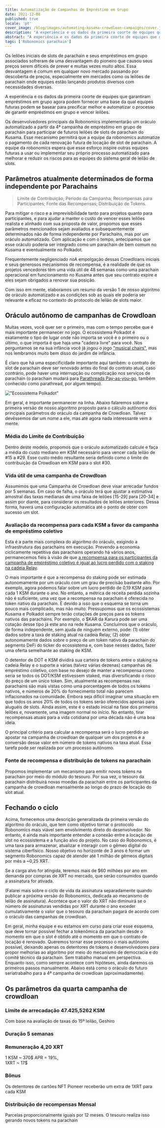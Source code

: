 ```yaml
---
title: Automatização de Campanhas de Empréstimo em Grupo
date: 2021-12-08
published: true
locale: 'pt'
cover_image: /blog/images/automating-kusama-crowdloan-campaigns/cover.jpg
description: "A experiência e os dados da primeira coorte de equipes que garantiram empréstimos em grupo agora podem fornecer uma base da qual equipes futuras podem se basear para precificar melhor e automatizar o processo de garantir empréstimos em grupo e vencer leilões."
abstract: "A experiência e os dados da primeira coorte de equipes que garantiram empréstimos em grupo agora podem fornecer uma base da qual equipes futuras podem se basear para precificar melhor e automatizar o processo de garantir empréstimos em grupo e vencer leilões."
tags: ['Robonomics parachain']
---
```


Os leilões iniciais de slots de parachain e seus empréstimos em grupo associados sofreram de uma desvantagem do pioneiro que causou seus preços serem difíceis de prever e muitas vezes muito altos. Essa desvantagem é comum em qualquer novo mercado passando por descoberta de preços, especialmente em mercados como os leilões de parachain onde equipes estão lançando produtos diversos com necessidades diversas.

A experiência e os dados da primeira coorte de equipes que garantiram empréstimos em grupo agora podem fornecer uma base da qual equipes futuras podem se basear para precificar melhor e automatizar o processo de garantir empréstimos em grupo e vencer leilões.
					
Os desenvolvedores principais da Robonomics implementarão um oráculo automatizado a partir da 4ª campanha de empréstimo em grupo de parachain para participar de futuros leilões de slots de parachain do Kusama. Esse mecanismo permitirá que a equipe da robonomics automatize o pagamento de cada renovação futura de locação de slot de parachain. A equipe da robonomics espera que esse esforço inspire outras equipes futuras a usar ou implementar seu próprio processo automatizado para melhorar e reduzir os riscos para as equipes do sistema geral de leilão de slots.

## Parâmetros atualmente determinados de forma independente por Parachains

> Limite de Contribuição; Período da Campanha; Recompensas para Participantes; Fonte das Recompensas; Distribuição de Tokens.

Para mitigar o risco e a imprevisibilidade tanto para projetos quanto para participantes, e para ajudar a manter o custo de vencer esses leilões realista e alinhado com sua proposta de valor, propomos que esses parâmetros mencionados sejam avaliados e subsequentemente determinados não de forma independente por Parachains, mas por um oráculo automatizado. Com aplicação e com o tempo, antecipamos que esse oráculo poderia ser integrado como um parachain de bem comum no Kusama e eventualmente no Polkadot. 

Frequentemente negligenciado noA empolgação dessas Crowdloans iniciais e seus generosos mecanismos de recompensa, é a realidade de que os projetos vencedores têm uma vida útil de 48 semanas como uma parachain operacional em funcionamento no Kusama antes que seu contrato expire e eles sejam obrigados a renovar sua posição.

Com isso em mente, elaboramos um resumo da versão 1 de nosso algoritmo de oráculo automatizado e as condições sob as quais ele poderia ser relevante e eficaz no contexto do protocolo de leilão de slots maior.

## Oráculo autônomo de campanhas de Crowdloan

Muitas vezes, você quer ser o primeiro, mas com o tempo percebe que é mais importante permanecer no jogo. O ecossistema Polkadot é exatamente o tipo de lugar onde não importa se você é o primeiro ou o último, o que importa é que haja uma "cadeira livre" para você. Nos perguntamos se na sua infância você já jogou o jogo ["musical chairs"](https://en.wikipedia.org/wiki/Musical_chairs), mas nos lembramos muito bem disso do jardim de infância.

É claro que há uma especificidade importante aqui também: o contrato de slot de parachain deve ser renovado antes do final do contrato atual, caso contrário, pode haver uma interrupção ou complicação nos serviços de parachain (o parachain mudará para [Parathreads Pay-as-you-go](https://medium.com/polkadot-network/parathreads-pay-as-you-go-parachains-7440d23dde06), também conhecido como parathread, por algum tempo).

!["Ecossistema Polkadot"](/blog/images/automating-kusama-crowdloan-campaigns/polkadot-ecosystem.jpg)

Em geral, é importante permanecer na linha. Abaixo falaremos sobre a primeira versão de nosso algoritmo proposto para o cálculo autônomo dos principais parâmetros do oráculo da campanha de Crowdloan. Talvez devêssemos dar um nome a ele, mas até agora nada interessante vem à mente.

### Média do Limite de Contribuição

Dentro deste modelo, propomos que o oráculo automatizado calcule e faça a média do custo mediano em KSM necessário para vencer cada leilão de #15 a #29. Esse custo médio resultante seria definido como o limite de contribuição da Crowdloan em KSM para o slot #30.

### Vida útil de uma campanha de Crowdloan

Assumimos que uma Campanha de Crowdloan deve visar arrecadar fundos por 5 semanas. Em caso de falha, o oráculo terá que ajustar a estimativa amostral das taxas medianas de uma faixa de leilões [15-29] para [20-34] e assim por diante, para considerar os resultados de leilões anteriores. Dessa forma, haverá uma configuração automática até o ponto de obter com sucesso um slot.

### Avaliação da recompensa para cada KSM a favor da campanha de empréstimo coletivo

Esta é a parte mais complexa do algoritmo do oráculo, exigindo a infraestrutura das parachains em execução. Prevendo a economia ciclicamente repetitiva das parachains operando há vários anos, permanecemos fiéis à visão de que [a recompensa para os participantes da campanha de empréstimo coletivo é igual ao lucro perdido com o staking na cadeia Relay](https://robonomics.network/blog/robonomics-parachain-lease-offering/).

O mais importante é que a recompensa do staking pode ser estimada autonomamente por um oráculo com um grau de precisão bastante alto. Por exemplo, agora podemos falar sobre um lucro perdido de 0,19 KSM para cada 1 KSM durante o ano. No entanto, a métrica de receita perdida sozinha não é suficiente, uma vez que a recompensa na parachain é oferecida no token nativo da parachain. É devido a isso que o esquema se torna um pouco mais complicado, mas não muito. Pressupomos que os ecossistemas Kusama e Polkadot sempre terão cotações de preços para os tokens nativos das parachains. Por exemplo, o $KAR da Karura pode ser uma cotação desse tipo já este ano na rede Kusama. Concluímos que o oráculo, de forma independente, sem ajuda de ninguém externo, pode: (1) obter dados sobre a taxa de staking atual na cadeia Relay, (2) obter autonomamente dados sobre o preço de um token nativo da parachain do segmento DeFi do ticker do ecossistema e, com base nesses dados, fazer uma oferta semelhante ao staking de KSM.

O detentor de DOT e KSM dividirá sua carteira de tokens entre o staking na cadeia Relay e o suporte a várias (talvez várias dezenas) campanhas de empréstimo coletivo, com base no desejo de manter a recompensa como seria se todos os DOT/KSM estivessem staked, mas diversificando o risco do preço de um único token. Sim, atualmente as recompensas nas parachains são mais vistas como uma porcentagem de todos os tokens nativos, e números de 20% do fornecimento total não parecem inflacionados na comunidade. Embora seja difícil imaginar uma situação em que todos os anos 20% de todos os tokens serão oferecidos apenas para aluguéis de slots. Ainda assim, este é o estado inicial na fase dos primeiros leilões e, novamente, uma imagem normal no início. No entanto, tirar recompensas atuais para a vida cotidiana por uma década não é uma boa ideia.

O principal critério para calcular a recompensa será o lucro perdido ao apostar na campanha de crowdloan de qualquer um dos projetos e a conversão desse valor em número de tokens nativos na taxa atual. Essa tarefa pode ser realizada por um processo autônomo.

### Fonte de recompensa e distribuição de tokens na parachain

Propomos implementar um mecanismo para emitir novos tokens na parachain por meio do módulo do tesouro. Por sua vez, o tesouro da parachain distribuirá novas moedas da parachain entre os participantes da campanha de crowdloan mensalmente ao longo do prazo de locação do slot atual.

## Fechando o ciclo

Acima, fornecemos uma descrição generalizada da primeira versão do algoritmo do oráculo, que tem como objetivo tornar o protocolo Robonomics mais viável sem envolvimento direto do desenvolvedor. No entanto, é ainda mais importante entender a conexão entre a locação de slot no ecossistema e a função alvo do projeto. No caso do Robonomics, é uma taxa para armazenar, atualizar e interagir com o gêmeo digital do sistema ciberfísico. Nosso objetivo no horizonte de 3 anos é formar um segmento Robonomics capaz de atender até 1 milhão de gêmeos digitais por mês a ~0,25 XRT.

Se a carga alvo for atingida, teremos mais de $60 milhões por ano em demanda por compras de XRT no mercado, que serão consumidos quando a assinatura for ativada.

(Falarei mais sobre o ciclo de vida da assinatura separadamente quando publicar a próxima versão do Robonomics, dedicada ao mecanismo de leilão de assinatura). Acontece que o valor do XRT não diminuirá se o número de assinaturas vendidas por XRT durante o ano exceder cumulativamente o valor que o tesouro da parachain pagará de acordo com o oráculo das campanhas de crowdloan.

Em geral, minha equipe e eu estamos em curso para criar esse esquema, que deve tornar possível fechar a tokenômica da parachain desde o momento em que o slot é obtido até o momento em que o contrato de locação é renovado. Queremos tornar esse processo o mais autônomo possível, deixando apenas os detentores de tokens e desenvolvedores para propor melhorias ao algoritmo por meio do mecanismo de democracia e do comitê técnico da parachain. Sem trabalho manual em perspectiva. Enquanto isso, como sempre acontece com hipóteses, ainda daremos os primeiros passos manualmente. Abaixo está como o oráculo do futuro seriatrabalho para a 4ª campanha de crowdloan (aproximadamente).

## Os parâmetros da quarta campanha de crowdloan

<TextCard>

### Limite de arrecadação **47.425,5262 KSM**

Com base na avaliação de taxas do 15º leilão, Geshiro

</TextCard>

<TextCard>

### Duração **5 semanas**

</TextCard>

<TextCard>

### Remuneração **4,20 XRT**

1 KSM ~ 370$ APR = 19%,<br/>1XRT ~ 17$

</TextCard>

<TextCard>

### Bônus

Os detentores de cartões NFT Pioneer receberão um extra de 1XRT para cada KSM

</TextCard>

<TextCard>

### Distribuição de recompensas **Mensal**

Parcelas proporcionalmente iguais por 12 meses. O tesouro realiza isso gerando novos tokens na parachain

</TextCard>

<KusamaSlotBanner />